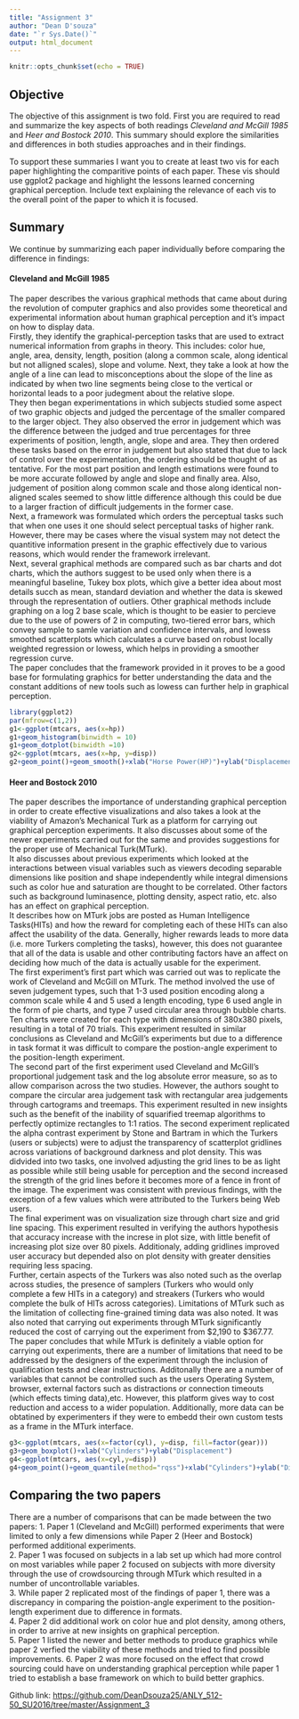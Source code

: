 ```yaml
---
title: "Assignment 3"
author: "Dean D'souza"
date: "`r Sys.Date()`"
output: html_document
---
```


```r
knitr::opts_chunk$set(echo = TRUE)
```

## Objective

The objective of this assignment is two fold.  First you are required to read and summarize the key aspects of both readings *Cleveland and McGill 1985* and *Heer and Bostock 2010*.  This summary should explore the similarities and differences in both studies approaches and in their findings.  

To support these summaries I want you to create at least two vis for each paper highlighting the comparitive points of each paper.  These vis should use ggplot2 package and highlight the lessons learned concerning graphical perception.  Include text explaining the relevance of each vis to the overall point of the paper to which it is focused.  

## Summary
  
  We continue by summarizing each paper individually before comparing the difference in findings:

#### Cleveland and McGill 1985
  
  The paper describes the various graphical methods that came about during the revolution of computer graphics and also provides some theoretical and experimental information about human graphical perception and it's impact on how to display data.  
  Firstly, they identify the graphical-perception tasks that are used to extract numerical information from graphs in theory. This includes: color hue, angle, area, density, length, position (along a common scale, along identical but not alligned scales), slope and volume. Next, they take a look at how the angle of a line can lead to misconceptions about the slope of the line as indicated by when two line segments being close to the vertical or horizontal leads to a poor judegment about the relative slope.  
  They then began experimentations in which subjects studied some aspect of two graphic objects and judged the percentage of the smaller compared to the larger object. They also observed the error in judgement which was the difference between the judged and true percentages for three experiments of position, length, angle, slope and area.
  They then ordered these tasks based on the error in judgement but also stated that due to lack of control over the experimentation, the ordering should be thought of as tentative. For the most part position and length estimations were found to be more accurate followed by angle and slope and finally area. Also, judgement of position along common scale and those along identical non-aligned scales seemed to show little difference although this could be due to a larger fraction of difficult judgements in the former case.  
  Next, a framework was formulated which orders the perceptual tasks such that when one uses it one should select perceptual tasks of higher rank. However, there may be cases where the visual system may not detect the quantitive information present in the graphic effectively due to various reasons, which would render the framework irrelevant.  
  Next, several graphical methods are compared such as bar charts and dot charts, which the authors suggest to be used only when there is a meaningful baseline, Tukey box plots, which give a better idea about most details succh as mean, standard deviation and whether the data is skewed through the representation of outliers. Other graphical methods include graphing on a log 2 base scale, which is thought to be easier to percieve due to the use of powers of 2 in computing, two-tiered error bars, which convey sample to samle variation and confidence intervals, and lowess smoothed scatterplots which calculates a curve based on robust locally weighted regression or lowess, which helps in providing a smoother regression curve.  
  The paper concludes that the framework provided in it proves to be a good base for formulating graphics for better understanding the data and the constant additions of new tools such as lowess can further help in graphical perception.
  
```r
library(ggplot2)
par(mfrow=c(1,2))
g1<-ggplot(mtcars, aes(x=hp))
g1+geom_histogram(binwidth = 10)
g1+geom_dotplot(binwidth =10)
g2<-ggplot(mtcars, aes(x=hp, y=disp))
g2+geom_point()+geom_smooth()+xlab("Horse Power(HP)")+ylab("Displacement")
```
  

#### Heer and Bostock 2010
  
  The paper describes the importance of understanding graphical perception in order to create effective visualizations and also takes a look at the viability of Amazon's Mechanical Turk as a platform for carrying out graphical perception experiments. It also discusses about some of the newer experiments carried out for the same and provides suggestions for the proper use of Mechanical Turk(MTurk).  
  It also discusses about previous experiments which looked at the interactions between visual variables such as viewers decoding separable dimensions like position and shape independently while integral dimensions such as color hue and saturation are thought to be correlated. Other factors such as background luminasence, plotting density, aspect ratio, etc. also has an effect on graphical perception.  
  It describes how on MTurk jobs are posted as Human Intelligence Tasks(HITs) and how the reward for completing each of these HITs can also affect the usability of the data. Generally, higher rewards leads to more data (i.e. more Turkers completing the tasks), however, this does not guarantee that all of the data is usable and other contributing factors have an affect on deciding how much of the data is actually usable for the experiment.  
  The first experiment's first part which was carried out was to replicate the work of Cleveland and McGill on MTurk. The method involved the use of seven judgement types, such that 1-3 used position encoding along a common scale while 4 and 5 used a length encoding, type 6 used angle in the form of pie charts, and type 7 used circular area through bubble charts. Ten charts were created for each type with dimensions of 380x380 pixels, resulting in a total of 70 trials. This experiment resulted in similar conclusions as Cleveland and McGill's experiments but due to a difference in task format it was difficult to compare the postion-angle experiment to the position-length experiment.  
  The second part of the first experiment used Cleveland and McGill's proportional judgement task and the log absolute error measure, so as to allow comparison across the two studies. However, the authors sought to compare the circular area judgement task with rectangular area judgements through cartograms and treemaps. This experiment resulted in new insights such as the benefit of the inability of squarified treemap algorithms to perfectly optimize rectangles to 1:1 ratios. 
  The second experiment replicated the alpha contrast experiment by Stone and Bartram in which the Turkers (users or subjects) were to adjust the transparency of scatterplot gridlines across variations of background darkness and plot density. This was didvided into two tasks, one involved adjusting the grid lines to be as light as possible while still being usable for perception and the second increased the strength of the grid lines before it becomes more of a fence in front of the image. The experiment was consistent with previous findings, with the exception of a few values which were attributed to the Turkers being Web users.  
  The final experiment was on visualization size through chart size and grid line spacing. This experiment resulted in verifying the authors hypothesis that accuracy increase with the increse in plot size, with little benefit of increasing plot size over 80 pixels. Additionaly, adding gridlines improved user accuracy but depended also on plot density with greater densities requiring less spacing.  
  Further, certain aspects of the Turkers was also noted such as the overlap across studies, the presence of samplers (Turkers who would only complete a few HITs in a category) and streakers (Turkers who would complete the bulk of HITs across categories). Limitations of MTurk such as the limitation of collecting fine-grained timing data was also noted. It was also noted that carrying out experiments through MTurk significantly reduced the cost of carrying out the experiment from $2,190 to $367.77.  
  The paper concludes that while MTurk is definitely a viable option for carrying out experiments, there are a number of limitations that need to be addressed by the designers of the experiment through the inclusion of qualification tests and clear instructions. Additonally there are a number of variables that cannot be controlled such as the users Operating System, browser, external factors such as distractions or connection timeouts (which effects timing data),etc. However, this platform gives way to cost reduction and access to a wider population. Additionally, more data can be obtatined by experimenters if they were to embedd their own custom tests as a frame in  the MTurk interface.
  
```r
g3<-ggplot(mtcars, aes(x=factor(cyl), y=disp, fill=factor(gear)))
g3+geom_boxplot()+xlab("Cylinders")+ylab("Displacement")
g4<-ggplot(mtcars, aes(x=cyl,y=disp))
g4+geom_point()+geom_quantile(method="rqss")+xlab("Cylinders")+ylab("Displacement")
``` 

## Comparing the two papers
  
  There are a number of comparisons that can be made between the two papers:
  1. Paper 1 (Cleveland and McGill) performed experiments that were limited to only a few dimensions while Paper 2 (Heer and Bostock) performed additional experiments.  
  2. Paper 1 was focused on subjects in a lab set up which had more control on most variables while paper 2 focused on subjects with more diversity through the use of crowdsourcing through MTurk which resulted in a number of uncontrollable variables.  
  3. While paper 2 replicated most of the findings of paper 1, there was a discrepancy in comparing the poistion-angle experiment to the position-length experiment due to difference in formats.  
  4. Paper 2 did additional work on color hue and plot density, among others, in order to arrive at new insights on graphical perception.  
  5. Paper 1 listed the newer and better methods to produce graphics while paper 2 verfied the viability of these methods and tried to find possible improvements. 
  6. Paper 2 was more focused on the effect that crowd sourcing could have on understanding graphical perception while paper 1 tried to establish a base framework on which to build better graphics. 
  
  
Github link:  <https://github.com/DeanDsouza25/ANLY_512-50_SU2016/tree/master/Assignment_3>